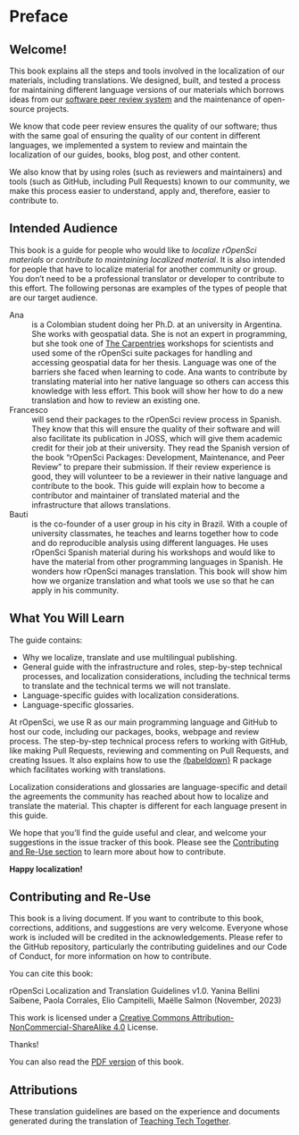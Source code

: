 # Preface {.unnumbered}

## Welcome!

This book explains all the steps and tools involved in the localization of our materials, including translations.
We designed, built, and tested a process for maintaining different language versions of our materials which borrows ideas from our [software peer review system](https://ropensci.org/software-review/) and the maintenance of open-source projects.

We know that code peer review ensures the quality of our software; thus with the same goal of ensuring the quality of our content in different languages, we implemented a system to review and maintain the localization of our guides, books, blog post, and other content. 

We also know that by using roles (such as reviewers and maintainers) and tools (such as GitHub, including Pull Requests) known to our community, we make this process easier to understand, apply and, therefore, easier to contribute to.

## Intended Audience

This book is a guide for people who would like to _localize rOpenSci materials_ or _contribute to maintaining localized material_.  It is also intended for people that have to localize material for another community or group. You don't need to be a professional translator or developer to contribute to this effort.  The following personas are examples of the types of people that are our target audience.

Ana
:  
  is a Colombian student doing her Ph.D. at an university in Argentina. She works with geospatial data. She is not an expert in programming, but she took one of [The Carpentries](https://carpentries.org/) workshops for scientists and used some of the rOpenSci suite packages for handling and accessing geospatial data for her thesis.
  Language was one of the barriers she faced when learning to code. Ana wants to contribute by translating material into her native language so others can access this knowledge with less effort. This book will show her how to do a new translation and how to review an existing one.
 
Francesco
:  
  will send their packages to the rOpenSci review process in Spanish. They know that this will ensure the quality of their software and will also facilitate its publication in JOSS, which will give them academic credit for their job at their university. They read the Spanish version of the book "rOpenSci Packages: Development, Maintenance, and Peer Review" to prepare their submission. If their review experience is good, they will volunteer to be a reviewer in their native language and contribute to the book. This guide will explain how to become a contributor and maintainer of translated material and the infrastructure that allows translations.

Bauti
:  
  is the co-founder of a user group in his city in Brazil.  With a couple of university classmates, he teaches and learns together how to code and do reproducible analysis using different languages.  He uses rOpenSci Spanish material during his workshops and would like to have the material from other programming languages in Spanish. He wonders how rOpenSci manages translation. This book will show him how we organize translation and what tools we use so that he can apply in his community.   

## What You Will Learn

The guide contains:

- Why we localize, translate and use multilingual publishing.
- General guide with the infrastructure and roles, step-by-step technical processes, and localization considerations, including the technical terms to translate and the technical terms we will not translate.
- Language-specific guides with localization considerations.
- Language-specific glossaries.

At rOpenSci, we use R as our main programming language and GitHub to host our code, including our packages, books, webpage and review process. The step-by-step technical process refers to working with GitHub, like making Pull Requests, reviewing and commenting on Pull Requests, and creating Issues. It also explains how to use the [{babeldown}](https://docs.ropensci.org/babeldown/) R package which facilitates working with translations. 

Localization considerations and glossaries are language-specific and detail the agreements the community has reached about how to localize and translate the material. This chapter is different for each language present in this guide.

We hope that you’ll find the guide useful and clear, and welcome your suggestions in the issue tracker of this book. Please see the [Contributing and Re-Use section](#Contributing-and-Re-Use) to learn more about how to contribute. 

__Happy localization!__

## Contributing and Re-Use

This book is a living document. If you want to contribute to this book, corrections, additions, and suggestions are very welcome. Everyone whose work is included will be credited in the acknowledgements. Please refer to the GitHub repository, particularly the contributing guidelines and our Code of Conduct, for more information on how to contribute.

You can cite this book:

rOpenSci Localization and Translation Guidelines v1.0. Yanina Bellini Saibene, Paola Corrales, Elio Campitelli, Maëlle Salmon (November, 2023)

This work is licensed under a [Creative Commons Attribution-NonCommercial-ShareAlike 4.0](https://creativecommons.org/licenses/by-nc-sa/4.0/deed.en) License.

Thanks!

You can also read the [PDF version](/ropensci-translation-guide.pdf) of this book.

## Attributions

These translation guidelines are based on the experience and documents generated during the translation of [Teaching Tech Together](https://github.com/gvwilson/teachtogether.tech/blob/main/README.md).
